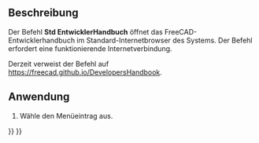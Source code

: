 <languages/>

{{Docnav
|[[Std_RestartInSafeMode/de|NeustartImSicherenModus]]
|[[Std_PythonHelp/de|PythonHilfe]]
|[[Std_Help_Menu/de|Std Menü Hilfe]]
|IconL=Std_RestartInSafeMode.svg
|IconR=Std_PythonHelp.svg
|IconC=Freecad.svg
}}

{{GuiCommand/de
|Name=Std DevHandbook
|Name/de=Std EntwicklerHandbuch
|MenuLocation=Hilfe → Entwickler-Handbuch
|Workbenches=Alle
|Version=1.1
|SeeAlso=
}}

<span id="Description"></span>
==Beschreibung==

Der Befehl '''Std EntwicklerHandbuch''' öffnet das FreeCAD-Entwicklerhandbuch im Standard-Internetbrowser des Systems. Der Befehl erfordert eine funktionierende Internetverbindung.

Derzeit verweist der Befehl auf [https://freecad.github.io/DevelopersHandbook https://freecad.github.io/DevelopersHandbook].

<span id="Usage"></span>
==Anwendung==

# Wähle den Menüeintrag {{MenuCommand|Hilfe → [[Image:Std_DevHandbook.svg|16px]] Entwickler-Handbuch}} aus.


{{Docnav
|[[Std_RestartInSafeMode/de|NeustartImSicherenModus]]
|[[Std_PythonHelp/de|PythonHilfe]]
|[[Std_Help_Menu/de|Std Menü Hilfe]]
|IconL=Std_RestartInSafeMode.svg
|IconR=Std_PythonHelp.svg
|IconC=Freecad.svg
}}

{{Std_Base_navi{{#translation:}}}}
{{Userdocnavi{{#translation:}}}}